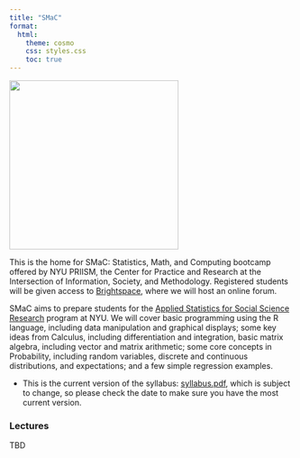 ```yaml
---
title: "SMaC"
format:
  html:
    theme: cosmo
    css: styles.css
    toc: true
---
```


![](stats-math/monkey.png){fig-align="center" width="300"}

This is the home for SMaC: Statistics, Math, and Computing bootcamp offered by NYU PRIISM, the Center for Practice and Research at the Intersection of Information, Society, and Methodology. Registered students will be given access to [Brightspace](https://brightspace.nyu.edu/d2l/home/296393), where we will host an online forum.

SMaC aims to prepare students for the [Applied Statistics for Social Science Research](https://steinhardt.nyu.edu/degree/ms-applied-statistics-social-science-research) program at NYU. We will cover basic programming using the R language, including data manipulation and graphical displays; some key ideas from Calculus, including differentiation and integration, basic matrix algebra, including vector and matrix arithmetic; some core concepts in Probability, including random variables, discrete and continuous distributions, and expectations; and a few simple regression examples.

-   This is the current version of the syllabus: [syllabus.pdf](stats=math/syllabus.pdf), which is subject to change, so please check the date to make sure you have the most current version.

### Lectures

TBD